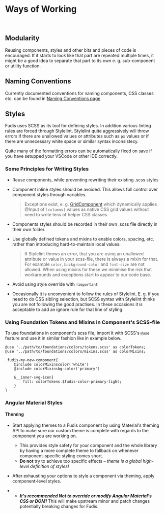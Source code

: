 
<Meta title="Documentation/Development/Ways of Working" />

# Ways of Working

<br />

## Modularity

Reusing components, styles and other bits and pieces of code is encouraged. If it starts to look like that part are repeated multiple times, it might be a good idea to separate that part to its own e. g. sub-component or utility function.

## Naming Conventions

Currently documented conventions for naming components, CSS classes etc. can be found in [Naming Conventions page](/docs/documentation-development-naming-conventions--page)

## Styles

Fudis uses SCSS as its tool for defining styles. In addition various linting rules are forced through Stylelint. Stylelint quite aggressively will throw errors if there are unallowed values or attributes such as `px` values or if there are unnecessary white space or similar syntax inconsistecy.

Quite many of the formatting errors can be automatically fixed on save if you have setupped your VSCode or other IDE correctly.

### Some Principles for Writing Styles

- Reuse components, while preventing rewriting their existing .scss styles
- Component inline styles should be avoided. This allows full control over component styles through variables.

  > Exceptions exist, e. g. [GridComponent](?path=/story/components-grid--grid) which dynamically applies @Input of `[columns]` values as native CSS grid values without need to write tens of helper CSS classes.

- Components styles should be recorded in their own .scss file directly in their own folder.
- Use globally defined tokens and mixins to enable colors, spacing, etc. rather than introducing hard-to-maintain local values.

  > If Stylelint throws an error, that you are using an unallowed attribute or value in your scss-file, there is always a mixin for that. For example `color`, `background-color` and `font-size` are not allowed. When using mixins for these we minimise the risk that workarounds and exceptions start to appear to our code base.

- Avoid using style override with `!important`

- Occasionally it is unconvenient to follow the rules of Stylelint. E. g. if you need to do CSS sibling selection, but SCSS syntax with Stylelint thinks you are not following the good practises. In these occasions it is acceptable to add an ignore rule for that line of styling.

### Using Foundation Tokens and Mixins in Component's SCSS-file

To use foundations in component's scss file, import it with SCSS's `@use` feature and use it in similar fashion like in example below.

```
@use '../path/to/foundations/colors/tokens.scss' as colorTokens;
@use '../path/to/foundations/colors/mixins.scss' as colorMixins;

.fudis-my-new-component{
	@include colorMixinscolor('white')
	@include colorMixinsbg-color('primary')

	&__inner-svg-icon{
		fill: colorTokens.$fudis-color-primary-light;
	}
}

```

### Angular Material Styles

#### Theming

- Start applying themes to a Fudis component by using Material's theming API to make sure our custom theme is complete with regards to the component you are working on.
  - This provides style safety for your component and the whole library by having a more complete theme to fallback on whenever component-specific styling comes short.
  - **Do not** try to achieve too specific effects – _theme is a global high-level definition of styles!_
- After exhausting your options to style a component via theming, apply component-level styles.

- - _**It's recommended Not to override or modify Angular Material's CSS or DOM!**_ This will make upstream minor and patch changes potentially breaking changes for Fudis.
